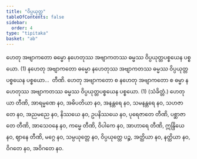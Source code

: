 ```yaml
---
title: "ဝိပ္ပယုတ္တ"
tableOfContents: false
sidebar:
  order: 4
type: "tipitaka"
basket: "ab"
---
```



<DynamicBreadcrumb />

<Division number="62">

<Paragraph number="103">
ဟေတု အဗျာကတော ဓမ္မော နဟေတုဿ အဗျာကတဿ ဓမ္မဿ ဝိပ္ပယုတ္တပစ္စယေန ပစ္စယော. (1)
</Paragraph>

<Paragraph number="104">
နဟေတု အဗျာကတော ဓမ္မော နဟေတုဿ အဗျာကတဿ ဓမ္မဿ ဝိပ္ပယုတ္တပစ္စယေန ပစ္စယော…  တီဏိ.
</Paragraph>

<Paragraph number="105">
ဟေတု အဗျာကတော စ နဟေတု အဗျာကတော စ ဓမ္မာ နဟေတုဿ အဗျာကတဿ ဓမ္မဿ ဝိပ္ပယုတ္တပစ္စယေန ပစ္စယော. (1) (သံခိတ္တံ.)
</Paragraph>

</Division>
<Division number="63">

<Paragraph number="106">
ဟေတုယာ တီဏိ, အာရမ္မဏေ နဝ, အဓိပတိယာ နဝ, အနန္တရေ နဝ, သမနန္တရေ နဝ, သဟဇာတေ နဝ, အညမညေ နဝ, နိဿယေ နဝ, ဥပနိဿယေ နဝ, ပုရေဇာတေ တီဏိ, ပစ္ဆာဇာတေ တီဏိ, အာသေဝနေ နဝ, ကမ္မေ တီဏိ, ဝိပါကေ နဝ, အာဟာရေ တီဏိ, ဣန္ဒြိယေ နဝ, ဈာနေ တီဏိ, မဂ္ဂေ နဝ, သမ္ပယုတ္တေ နဝ, ဝိပ္ပယုတ္တေ ပဉ္စ, အတ္ထိယာ နဝ, နတ္ထိယာ နဝ, ဝိဂတေ နဝ, အဝိဂတေ နဝ.
</Paragraph>
</Division>